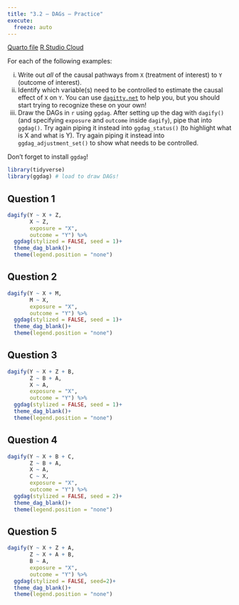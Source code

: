 ```yaml
---
title: "3.2 — DAGs — Practice"
execute:
  freeze: auto
---
```


<p style="text-align:center">

<a target="_blank" href="https://metricsF22.classes.ryansafner.com/files/r-qmd/2_7_hypothesis_testing_for_regression.qmd"><i class="fas fa-file-archive"></i>[Quarto file</a>]{.btn .btn-primary .btn-lg} <a target="_blank" href="https://rstudio.cloud/spaces/270168/content/4662807"><i class="fas fa-cloud"></i>[R Studio Cloud</a>]{.btn .btn-primary .btn-lg}

</p>

<!--## Answers

<p style="text-align:center"><a target="_blank" href="https://metricsF22.classes.ryansafner.com/files/r-qmd/2_7_hypothesis_testing_for_regression_answers.html"><span class="btn btn-primary btn-lg"><i class="fas fa-external-link-square-alt"></i> Answer Key (html) </a></span> <a target="_blank" href="https://metricsF22.classes.ryansafner.com/files/r-qmd/2_7_hypothesis_testing_for_regression_answers.qmd"><span class="btn btn-primary btn-lg"><i class="fas fa-file-archive"></i> Answer Key (.qmd)</a></span></p>

-->

For each of the following examples:

i. Write out *all* of the causal pathways from `X` (treatment of interest) to `Y` (outcome of interest).
ii. Identify which variable(s) need to be controlled to estimate the causal effect of `X` on `Y`. You can use [`dagitty.net`](http://dagitty.net) to help you, but you should start trying to recognize these on your own!
iii. Draw the DAGs in `r` using `ggdag`. After setting up the dag with `dagify()` (and specifying `exposure` and `outcome` inside `dagify`), pipe that into `ggdag()`. Try again piping it instead into `ggdag_status()` (to highlight what is X and what is Y). Try again piping it instead into `ggdag_adjustment_set()` to show what needs to be controlled.

Don’t forget to install `ggdag`!

```r
library(tidyverse)
library(ggdag) # load to draw DAGs! 
```

## Question 1

```r
dagify(Y ~ X + Z,
       X ~ Z,
       exposure = "X",
       outcome = "Y") %>% 
  ggdag(stylized = FALSE, seed = 1)+
  theme_dag_blank()+
  theme(legend.position = "none")
```

## Question 2

```r
dagify(Y ~ X + M,
       M ~ X,
       exposure = "X",
       outcome = "Y") %>% 
  ggdag(stylized = FALSE, seed = 1)+
  theme_dag_blank()+
  theme(legend.position = "none")
```

## Question 3

```r
dagify(Y ~ X + Z + B,
       Z ~ B + A,
       X ~ A,
       exposure = "X",
       outcome = "Y") %>% 
  ggdag(stylized = FALSE, seed = 1)+
  theme_dag_blank()+
  theme(legend.position = "none")
```

## Question 4

```r
dagify(Y ~ X + B + C,
       Z ~ B + A,
       X ~ A,
       C ~ X,
       exposure = "X",
       outcome = "Y") %>% 
  ggdag(stylized = FALSE, seed = 2)+
  theme_dag_blank()+
  theme(legend.position = "none")
```

## Question 5

```r
dagify(Y ~ X + Z + A,
       Z ~ X + A + B,
       B ~ A,
       exposure = "X",
       outcome = "Y") %>% 
  ggdag(stylized = FALSE, seed=2)+
  theme_dag_blank()+
  theme(legend.position = "none")
```